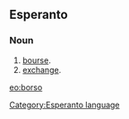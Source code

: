 ==Esperanto==
===Noun===
# [[bourse]].
# [[exchange]].

[[eo:borso]]
[[Category:Esperanto language]]
{{Universala Vortaro}}